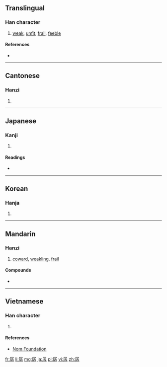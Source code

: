 ==Translingual==

===Han character===
{{Han char|rn=39|rad=子|as=09|sn=12|four=7724<sub>7</sub>|canj=尸弓木木 (SNDD)|ids=⿸[[尸]]⿱[[子]][[孖]]}}

# [[weak]], [[unfit]], [[frail]], [[feeble]]

====References====
* {{Han ref|kx=0280.080|dkj=07000|dj=0549.070|hdz=21017.120|uh=5B71|ud=23409|bh=B447|bd=46151}}

----

==Cantonese==

===Hanzi===
{{yue-hanzi|jyut=[[caan3]], [[saan4]]|y=chaan3, saan4}}

# {{defn|lang=yue|sort=子09}}

----

==Japanese==

===Kanji===
{{ja-kanji|grade=|rs=子09}}

# {{defn|lang=ja|sort=子09}}

====Readings====
* {{ja-readings|on=[[せん]] (sen), [[さん]] (san)|kun=[[よわい]] (yowai)}}

----

==Korean==

===Hanja===
{{ko-hanja|hangeul=잔|rv=jan|mr=chan}}

# {{defn|lang=ko|sort=子09}}

----

==Mandarin==

===Hanzi===
{{cmn-hanzi|pin=[[càn]] ([[can4]]), [[chán]] ([[chan2]])|wg=ts'an<sup>4</sup>, ch'an<sup>2</sup>}}

# [[coward]], [[weakling]], [[frail]]

====Compounds====
* {{l|cmn|孱头|gloss=coward}}

----

==Vietnamese==

===Han character===
{{vi-readings|rs=子09| hanviet = [[sàn]], [[sờn]]}}

# {{defn|lang=vi|sort=子09}}

====References====
*[http://nomfoundation.org/common/nom_details.php?codepoint=5b71 Nom Foundation]

{{attention|cmn}}

[[fr:孱]]
[[li:孱]]
[[mg:孱]]
[[ja:孱]]
[[pl:孱]]
[[vi:孱]]
[[zh:孱]]